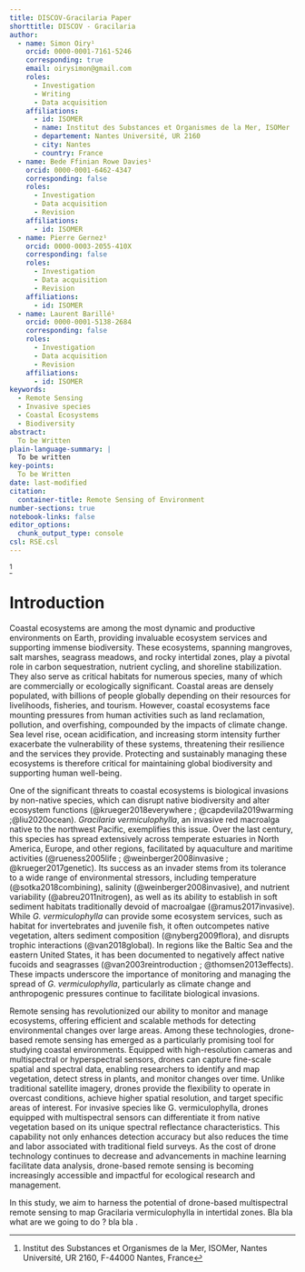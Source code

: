 ```yaml
---
title: DISCOV-Gracilaria Paper
shorttitle: DISCOV - Gracilaria
author:
  - name: Simon Oiry¹
    orcid: 0000-0001-7161-5246
    corresponding: true
    email: oirysimon@gmail.com
    roles:
      - Investigation
      - Writing
      - Data acquisition
    affiliations:
      - id: ISOMER
      - name: Institut des Substances et Organismes de la Mer, ISOMer
      - departement: Nantes Université, UR 2160
      - city: Nantes
      - country: France
  - name: Bede Ffinian Rowe Davies¹
    orcid: 0000-0001-6462-4347
    corresponding: false
    roles: 
      - Investigation
      - Data acquisition
      - Revision
    affiliations:
      - id: ISOMER
  - name: Pierre Gernez¹
    orcid: 0000-0003-2055-410X
    corresponding: false
    roles: 
      - Investigation
      - Data acquisition
      - Revision
    affiliations:
      - id: ISOMER
  - name: Laurent Barillé¹
    orcid: 0000-0001-5138-2684
    corresponding: false
    roles: 
      - Investigation
      - Data acquisition
      - Revision
    affiliations:
      - id: ISOMER
keywords:
  - Remote Sensing
  - Invasive species
  - Coastal Ecosystems
  - Biodiversity 
abstract:
  To be Written 
plain-language-summary: |
  To be written
key-points:
  To be Written
date: last-modified
citation:
  container-title: Remote Sensing of Environment
number-sections: true
notebook-links: false
editor_options: 
  chunk_output_type: console
csl: RSE.csl
---
```

[^1]

[^1]: Institut des Substances et Organismes de la Mer, ISOMer, Nantes Université, UR 2160, F-44000 Nantes, France

# Introduction

Coastal ecosystems are among the most dynamic and productive environments on Earth, providing invaluable ecosystem services and supporting immense biodiversity. These ecosystems, spanning mangroves, salt marshes, seagrass meadows, and rocky intertidal zones, play a pivotal role in carbon sequestration, nutrient cycling, and shoreline stabilization. They also serve as critical habitats for numerous species, many of which are commercially or ecologically significant. Coastal areas are densely populated, with billions of people globally depending on their resources for livelihoods, fisheries, and tourism. However, coastal ecosystems face mounting pressures from human activities such as land reclamation, pollution, and overfishing, compounded by the impacts of climate change. Sea level rise, ocean acidification, and increasing storm intensity further exacerbate the vulnerability of these systems, threatening their resilience and the services they provide. Protecting and sustainably managing these ecosystems is therefore critical for maintaining global biodiversity and supporting human well-being.

One of the significant threats to coastal ecosystems is biological invasions by non-native species, which can disrupt native biodiversity and alter ecosystem functions (@krueger2018everywhere ; @capdevila2019warming ;@liu2020ocean). *Gracilaria vermiculophylla*, an invasive red macroalga native to the northwest Pacific, exemplifies this issue. Over the last century, this species has spread extensively across temperate estuaries in North America, Europe, and other regions, facilitated by aquaculture and maritime activities (@rueness2005life ; @weinberger2008invasive ; @krueger2017genetic). Its success as an invader stems from its tolerance to a wide range of environmental stressors, including temperature (@sotka2018combining), salinity (@weinberger2008invasive), and nutrient variability (@abreu2011nitrogen), as well as its ability to establish in soft sediment habitats traditionally devoid of macroalgae (@ramus2017invasive). While *G. vermiculophylla* can provide some ecosystem services, such as habitat for invertebrates and juvenile fish, it often outcompetes native vegetation, alters sediment composition (@nyberg2009flora), and disrupts trophic interactions (@van2018global). In regions like the Baltic Sea and the eastern United States, it has been documented to negatively affect native fucoids and seagrasses (@van2003reintroduction ; @thomsen2013effects). These impacts underscore the importance of monitoring and managing the spread of *G. vermiculophylla*, particularly as climate change and anthropogenic pressures continue to facilitate biological invasions.

Remote sensing has revolutionized our ability to monitor and manage ecosystems, offering efficient and scalable methods for detecting environmental changes over large areas. Among these technologies, drone-based remote sensing has emerged as a particularly promising tool for studying coastal environments. Equipped with high-resolution cameras and multispectral or hyperspectral sensors, drones can capture fine-scale spatial and spectral data, enabling researchers to identify and map vegetation, detect stress in plants, and monitor changes over time. Unlike traditional satellite imagery, drones provide the flexibility to operate in overcast conditions, achieve higher spatial resolution, and target specific areas of interest. For invasive species like G. vermiculophylla, drones equipped with multispectral sensors can differentiate it from native vegetation based on its unique spectral reflectance characteristics. This capability not only enhances detection accuracy but also reduces the time and labor associated with traditional field surveys. As the cost of drone technology continues to decrease and advancements in machine learning facilitate data analysis, drone-based remote sensing is becoming increasingly accessible and impactful for ecological research and management.

In this study, we aim to harness the potential of drone-based multispectral remote sensing to map Gracilaria vermiculophylla in intertidal zones.  Bla bla what are we going to do ? bla bla .